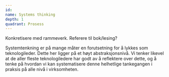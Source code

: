 ```yaml
---
id:
name: Systems thinking
depth: 1
quadrant: Prosess
---
```


Konkretisere med rammeverk. Referere til bok/lesing?

Systemtenkning er på mange måter en forutsetning for å lykkes som teknologileder.
Dette her ligger på et høyt abstraksjonsnivå.
Vi tenker likevel at de aller fleste teknologiledere har godt av å reflektere over dette, og å tenke på hvordan vi kan systematisere denne helhetlige tankegangen i praksis på alle nivå i virksomheten.
